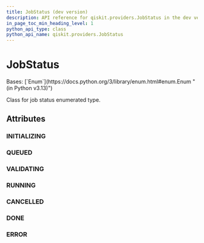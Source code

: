 ```yaml
---
title: JobStatus (dev version)
description: API reference for qiskit.providers.JobStatus in the dev version of qiskit
in_page_toc_min_heading_level: 1
python_api_type: class
python_api_name: qiskit.providers.JobStatus
---
```


# JobStatus

<Class id="qiskit.providers.JobStatus" isDedicatedPage={true} github="https://github.com/Qiskit/qiskit/tree/stable/2.2/qiskit/providers/jobstatus.py#L18-L27" signature="qiskit.providers.JobStatus(value)" modifiers="class">
  Bases: [`Enum`](https://docs.python.org/3/library/enum.html#enum.Enum "(in Python v3.13)")

  Class for job status enumerated type.

  ## Attributes

  ### INITIALIZING

  <Attribute id="qiskit.providers.JobStatus.INITIALIZING" attributeValue="'job is being initialized'" />

  ### QUEUED

  <Attribute id="qiskit.providers.JobStatus.QUEUED" attributeValue="'job is queued'" />

  ### VALIDATING

  <Attribute id="qiskit.providers.JobStatus.VALIDATING" attributeValue="'job is being validated'" />

  ### RUNNING

  <Attribute id="qiskit.providers.JobStatus.RUNNING" attributeValue="'job is actively running'" />

  ### CANCELLED

  <Attribute id="qiskit.providers.JobStatus.CANCELLED" attributeValue="'job has been cancelled'" />

  ### DONE

  <Attribute id="qiskit.providers.JobStatus.DONE" attributeValue="'job has successfully run'" />

  ### ERROR

  <Attribute id="qiskit.providers.JobStatus.ERROR" attributeValue="'job incurred error'" />
</Class>

